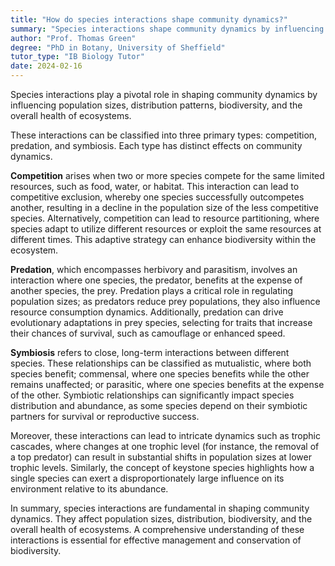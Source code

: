 ```yaml
---
title: "How do species interactions shape community dynamics?"
summary: "Species interactions shape community dynamics by influencing population sizes, distribution, biodiversity, and the overall health of an ecosystem."
author: "Prof. Thomas Green"
degree: "PhD in Botany, University of Sheffield"
tutor_type: "IB Biology Tutor"
date: 2024-02-16
---
```


Species interactions play a pivotal role in shaping community dynamics by influencing population sizes, distribution patterns, biodiversity, and the overall health of ecosystems.

These interactions can be classified into three primary types: competition, predation, and symbiosis. Each type has distinct effects on community dynamics.

**Competition** arises when two or more species compete for the same limited resources, such as food, water, or habitat. This interaction can lead to competitive exclusion, whereby one species successfully outcompetes another, resulting in a decline in the population size of the less competitive species. Alternatively, competition can lead to resource partitioning, where species adapt to utilize different resources or exploit the same resources at different times. This adaptive strategy can enhance biodiversity within the ecosystem.

**Predation**, which encompasses herbivory and parasitism, involves an interaction where one species, the predator, benefits at the expense of another species, the prey. Predation plays a critical role in regulating population sizes; as predators reduce prey populations, they also influence resource consumption dynamics. Additionally, predation can drive evolutionary adaptations in prey species, selecting for traits that increase their chances of survival, such as camouflage or enhanced speed.

**Symbiosis** refers to close, long-term interactions between different species. These relationships can be classified as mutualistic, where both species benefit; commensal, where one species benefits while the other remains unaffected; or parasitic, where one species benefits at the expense of the other. Symbiotic relationships can significantly impact species distribution and abundance, as some species depend on their symbiotic partners for survival or reproductive success.

Moreover, these interactions can lead to intricate dynamics such as trophic cascades, where changes at one trophic level (for instance, the removal of a top predator) can result in substantial shifts in population sizes at lower trophic levels. Similarly, the concept of keystone species highlights how a single species can exert a disproportionately large influence on its environment relative to its abundance.

In summary, species interactions are fundamental in shaping community dynamics. They affect population sizes, distribution, biodiversity, and the overall health of ecosystems. A comprehensive understanding of these interactions is essential for effective management and conservation of biodiversity.
    